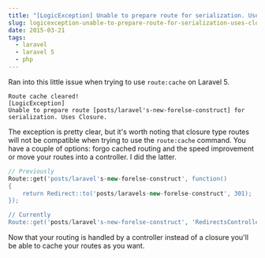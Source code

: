 ```yaml
---
title: "[LogicException] Unable to prepare route for serialization. Uses Closure."
slug: logicexception-unable-to-prepare-route-for-serialization-uses-closuer
date: 2015-03-21
tags:
  - laravel
  - laravel 5
  - php
---
```


Ran into this little issue when trying to use `route:cache` on Laravel 5.

```
Route cache cleared!
[LogicException]
Unable to prepare route [posts/laravel's-new-forelse-construct] for serialization. Uses Closure.
```

The exception is pretty clear, but it's worth noting that closure type routes will not be compatible when trying to use the `route:cache` command. You have a couple of options: forgo cached routing and the speed improvement or move your routes into a controller. I did the latter.

```php
// Previously
Route::get('posts/laravel's-new-forelse-construct', function()
{
    return Redirect::to('posts/laravels-new-forelse-construct', 301);
});

// Currently
Route::get('posts/laravel's-new-forelse-construct', 'RedirectsController@getPostsLaravelsNewForelseConstruct');
```

Now that your routing is handled by a controller instead of a closure you'll be able to cache your routes as you want.
